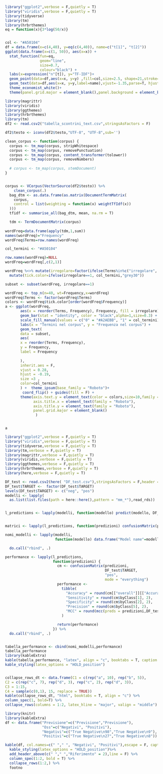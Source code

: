 ```r
library("ggplot2",verbose = F,quietly = T)
library("viridis",verbose = F,quietly = T)
library(tidyverse)
library(tm)
library(hrbrthemes)
eq = function(x){3*log(50/x)}


col <- "#A50104"
df = data.frame(x=c(4,40), y=eq(c(4,40)), name=c("t[1]", "t[2]"))
ggplot(data.frame(x=c(1, 50)), aes(x=x)) + 
  stat_function(fun=eq, 
                geom="line",
                size=0.7,
                colour="black") +
  labs(x=expression("n"[t]), y="TF-IDF")+
  geom_point(data=df,aes(x=x, y=y) ,fill=col,size=2.5, shape=21,stroke=0.8,colour="black")+
  geom_text(data=df,aes(x=x, y=y,label=name),vjust=-1.35,parse=T, hjust=-.13, colour="black")+
  theme_economist_white()+
  theme(panel.grid.major = element_blank(),panel.background = element_blank(),plot.background = element_blank())


```





```r
library(magrittr)
library(viridis)
library(ggthemes)
library(hrbrthemes)
library(tm)
df2 <- read.csv2("tabella_scontrini_text.csv",stringsAsFactors = F)

df2$testo <- iconv(df2$testo,"UTF-8", "UTF-8",sub='')

clean_corpus <- function(corpus) {
  corpus <- tm_map(corpus, stripWhitespace)
  corpus <- tm_map(corpus, removePunctuation)
  corpus <- tm_map(corpus, content_transformer(tolower))
  corpus <- tm_map(corpus, removeNumbers)
  
  # corpus <- tm_map(corpus, stemDocument)
}


corpus <- VCorpus(VectorSource(df2$testo)) %>%
    clean_corpus(.)
  bag_dtm <- as.data.frame(as.matrix(DocumentTermMatrix(
    corpus,
    control = list(weighting = function(x) weightTfIdf(x))
  )))
  tfidf <- summarise_all(bag_dtm, mean, na.rm = T)

  tdm <- TermDocumentMatrix(corpus)
  
wordFreq=data.frame(apply(tdm,1,sum))
names(wordFreq)="Frequency"
wordFreq$Terms=row.names(wordFreq)

col_termini <- "#A50104"

row.names(wordFreq)=NULL
wordFreq=wordFreq[,c(2,1)]

wordFreq %<>% mutate(irregolare=factor(ifelse(Terms%in%c("irregolare", "allarme", "scollegato", "otturato"),yes = 1,no = 0))) %>% 
  mutate(tick.color=ifelse(irregolare==1, col_termini,"grey30"))

subset <- subset(wordFreq, irregolare==1)

wordFreq <- top_n(n=40, wt=Frequency,x=wordFreq)
wordFreq$Terms <- factor(wordFreq$Terms)
colors <- wordFreq$tick.color[order(wordFreq$Frequency)]
a <- ggplot(wordFreq,
       aes(x = reorder(Terms, Frequency), Frequency, fill = irregolare)) +
       geom_bar(stat = "identity", color = "black",alpha=1,size=0.3) +
       scale_fill_manual(values = c("0" = "#A2AEBB", "1" = col_termini)) +
       labs(x = "Termini nel corpus", y = "Frequenza nel corpus") +
       geom_text(
       data = subset,
       aes(
       x = reorder(Terms, Frequency),
       y = Frequency,
       label = Frequency
       
       ),
       inherit.aes = F,
       vjust = 0.28,
       hjust = -0.19,
       size =3 ,
       color=col_termini
       ) +  theme_ipsum(base_family = "Roboto")+
        coord_flip() + guides(fill = F) +
       theme(axis.text.y = element_text(color = colors,size=10,family = "Roboto+Regular"),
             axis.title.x = element_text(family = "Roboto"),
             axis.title.y = element_text(family = "Roboto"),
             panel.grid.major = element_blank()
              )


a
```


```r

library("ggplot2",verbose = F,quietly = T)
library("viridis",verbose = F,quietly = T)
library(tidyverse,verbose = F,quietly = T)
library(tm,verbose = F,quietly = T)
library(magrittr,verbose = F,quietly = T)
library(viridis,verbose = F,quietly = T)
library(ggthemes,verbose = F,quietly = T)
library(hrbrthemes,verbose = F,quietly = T)
library(here,verbose = F,quietly = T)

DF_test <- read.csv2(here( "DF_test.csv"),stringsAsFactors = F,header = T)
DF_test$TARGET <-  factor(DF_test$TARGET)
levels(DF_test$TARGET) <- c("neg", "pos")
modelli <- lapply(
  as.list(list.files(path = here::here(),pattern = "mm_*"),read_rds))


l_predictions <- lapply(modelli, function(modello) predict(modello, DF_test))


matrici <- lapply(l_predictions, function(predizioni) confusionMatrix(predizioni, DF_test$TARGET, "pos", mode = "everything"))

nomi_modelli <- lapply(modelli,
                       function(modello) data.frame("Model name"=modello[["modelInfo"]][["label"]])) %>%

  do.call("rbind", .)

performance <- lapply(l_predictions,
                      function(predizioni) {
                        cm <- confusionMatrix(predizioni,
                                              DF_test$TARGET,
                                              "pos",
                                              mode = "everything")
                        performance <-
                          tibble(
                            "Accuracy" = round(cm[["overall"]][["Accuracy"]], 2),
                            "Sensitivity" = round(cm$byClass[1], 2),
                            "Specificity" = round(cm$byClass[2], 2),
                            "Precision" = round(cm$byClass[5], 2),
                            "MCC" = round(mcc(preds = predizioni,DF_test$TARGET),2)
                          )

                        return(performance)
                      }) %>%
  do.call("rbind", .)


tabella_performance <- cbind(nomi_modelli,performance)
tabella_performance
library(kableExtra)
kable(tabella_performance, "latex", align = "c", booktabs = T, caption = "Performance dei modelli ottenuti")%>%
kable_styling(latex_options = "HOLD_position")



```

```r
collapse_rows_dt <- data.frame(C1 = c(rep("a", 10), rep("b", 5)),
C2 = c(rep("c", 7), rep("d", 3), rep("c", 2), rep("d", 3)),
C3 = 1:15,
C4 = sample(c(0,1), 15, replace = TRUE))
kable(collapse_rows_dt, "html", booktabs = T, align = "c") %>%
column_spec(1, bold=T) %>%
collapse_rows(columns = 1:2, latex_hline = "major", valign = "middle")
```

```r
library(knitr)
library(kableExtra)
df <- data.frame("Previsione"=c("Previsione","Previsione"),
                 "Oss"=c("Negativi", "Positivi"),
                 "Negativi"=c("True Negative\n98","True Negative\n9"),
                 "Positivi"=c("True Negative\n27","True Negative\n8"))

kable(df, col.names=c(" "," ", "Negativi", "Positivi"),escape = F, caption = "Matrice di confusione",booktabs=T, format="html",align = "c") %>%
  kable_styling(latex_options = "HOLD_position")%>%
  add_header_above(c(" "," ","Riferimento" = 2),line = F) %>%
  column_spec(1:2, bold = T) %>%
  collapse_rows(1:2,) %>% 
  footno

```

